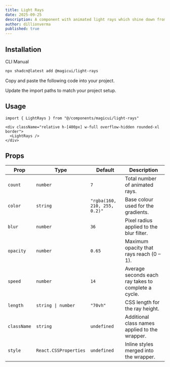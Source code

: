 ```yaml
---
title: Light Rays
date: 2025-09-25
description: A component with animated light rays which shine down from above.
author: dillionverma
published: true
---
```


<ComponentPreview name="light-rays-demo" />

## Installation

<Tabs defaultValue="cli">

<TabsList>
  <TabsTrigger value="cli">CLI</TabsTrigger>
  <TabsTrigger value="manual">Manual</TabsTrigger>
</TabsList>
<TabsContent value="cli">

```bash
npx shadcn@latest add @magicui/light-rays
```

</TabsContent>

<TabsContent value="manual">

<Steps>

<Step>Copy and paste the following code into your project.</Step>

<ComponentSource name="light-rays" />

<Step>Update the import paths to match your project setup.</Step>

</Steps>

</TabsContent>

</Tabs>

## Usage

```tsx showLineNumbers
import { LightRays } from "@/components/magicui/light-rays"
```

```tsx showLineNumbers
<div className="relative h-[400px] w-full overflow-hidden rounded-xl border">
  <LightRays />
</div>
```

## Props

| Prop        | Type                  | Default                      | Description                                         |
| ----------- | --------------------- | ---------------------------- | --------------------------------------------------- |
| `count`     | `number`              | `7`                          | Total number of animated rays.                      |
| `color`     | `string`              | `"rgba(160, 210, 255, 0.2)"` | Base colour used for the gradients.                 |
| `blur`      | `number`              | `36`                         | Pixel radius applied to the blur filter.            |
| `opacity`   | `number`              | `0.65`                       | Maximum opacity that rays reach (0 – 1).            |
| `speed`     | `number`              | `14`                         | Average seconds each ray takes to complete a cycle. |
| `length`    | `string \| number`    | `"70vh"`                     | CSS length for the ray height.                      |
| `className` | `string`              | `undefined`                  | Additional class names applied to the wrapper.      |
| `style`     | `React.CSSProperties` | `undefined`                  | Inline styles merged into the wrapper.              |
